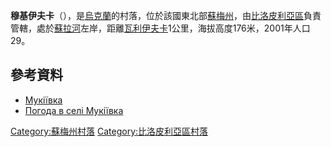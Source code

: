 {{coord|50|49|25|N|34|16|46|E|scale:100000_region:UA|display=title}}

'''穆基伊夫卡'''（{{lang-uk|Мукіївка}}），是[[烏克蘭|烏克蘭]]的村落，位於該國東北部[[蘇梅州|蘇梅州]]，由[[比洛皮利亞區|比洛皮利亞區]]負責管轄，處於[[蘇拉河_(第聶伯河支流)|蘇拉河]]左岸，距離[[瓦利伊夫卡_(比洛皮利亞區)|瓦利伊夫卡]]1公里，海拔高度176米，2001年人口29。

==參考資料==
* [http://w1.c1.rada.gov.ua/pls/z7502/A005?rdat1=02.02.2010&rf7571=28596 Мукіївка]
* [http://weather.in.ua/ua/symskaja/16428 Погода в селі Мукіївка] {{Wayback|url=http://weather.in.ua/ua/symskaja/16428 |date=20111219230854 }}

{{DEFAULTSORT:Мукіївка}}

[[Category:蘇梅州村落|Category:蘇梅州村落]]
[[Category:比洛皮利亞區村落|Category:比洛皮利亞區村落]]


{{Sumy-geo-stub}}